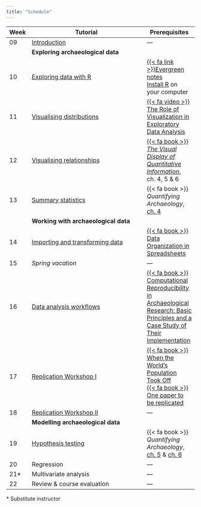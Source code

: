 ```yaml
---
title: "Schedule"
---
```


| Week | Tutorial                         | Prerequisites |
|------|----------------------------------|---------------|
| 09   | [Introduction](tutorials/introduction.qmd) | ---           |
|      | **Exploring archaeological data**                |
| 10   | [Exploring data with R](tutorials/eda_with_r.qmd)       | [{{< fa link >}}Evergreen notes](https://notes.andymatuschak.org/Evergreen_notes)<br>[Install R](https://cran.r-project.org/) on your computer |
| 11   | [Visualising distributions](tutorials/visualising_distributions.qmd)        | [{{< fa video >}}  The Role of Visualization in Exploratory Data Analysis](https://www.youtube.com/watch?v=ZdPNBF6GWBw)           |
| 12   | [Visualising relationships](tutorials/visualising_relationships.qmd)        | [{{< fa book >}} *The Visual Display of Quantitative Information*](https://archive.org/details/the-visual-display-of-quantitative-information-2ed-by-tufte-edward-r.-z-lib.org), ch. 4, 5 & 6 |
| 13   | [Summary statistics](tutorials/summary_statistics.qmd)               | {{< fa book >}} *Quantifying Archaeology*, [ch. 4](https://doi.org/10.1515/9781474472555-005)            |
|      | **Working with archaeological data**             |
| 14   | [Importing and transforming data](tutorials/tidy_data.qmd)  | [{{< fa book >}} Data Organization in Spreadsheets](https://doi.org/10.1080/00031305.2017.1375989) |
| 15   | *Spring vacation*                | ---           |
| 16   | [Data analysis workflows](tutorials/workflows.qmd)          | [{{< fa book >}} Computational Reproducibility in Archaeological Research: Basic Principles and a Case Study of Their Implementation](https://doi.org/10.1007/s10816-015-9272-9)           |
| 17   | [Replication Workshop I](tutorials/replication.qmd)           | [{{< fa book >}} When the World’s Population Took Off](https://doi.org/10.1126/science.1208880)<br />[{{< fa book >}} One paper to be replicated](tutorials/replication.qmd#prerequisites)            |
| 18   | [Replication Workshop II](tutorials/replication.qmd)          | ---           |
|      | **Modelling archaeological data**                |
| 19   | [Hypothesis testing](tutorials/testing.qmd)               | {{< fa book >}} *Quantifying Archaeology*, [ch. 5](https://doi.org/10.1515/9781474472555-006) & [ch. 6](https://doi.org/10.1515/9781474472555-007)           |
| 20   | Regression                       | ---           |
| 21*  | Multivariate analysis            | ---           |
| 22   | Review & course evaluation       | ---           |

\* Substitute instructor
